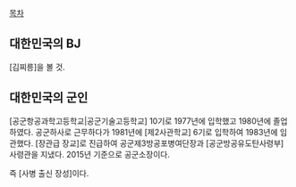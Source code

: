 [[목차]]
== 대한민국의 BJ ==
[김찌릉]을 볼 것.

== 대한민국의 군인 ==
[공군항공과학고등학교|공군기술고등학교] 10기로 1977년에 입학했고 1980년에 졸업하였다. 공군하사로 근무하다가 1981년에 [제2사관학교] 6기로 입학하여 1983년에 임관했다. [장관급 장교]로 진급하여 공군제3방공포병여단장과 [공군방공유도탄사령부] 사령관을 지냈다. 2015년 기준으로 공군소장이다.

즉 [사병 출신 장성]이다.
